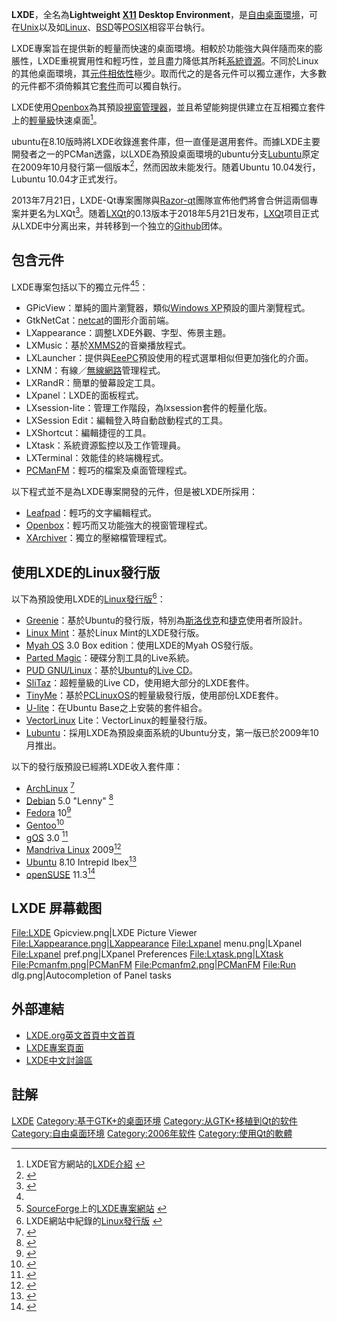 {{更新|time=2013-12-26T11:41:04+00:00}}
{{noteTA
|G1=IT
}}
{{Infobox software
| name = 
| logo = [[File:LXDE-logo.svg|100px]]
| screenshot = LXDE desktop full.png
| caption = 默认LXDE桌面
| author = [[洪任諭|洪任諭]]（PCMan）
| developer = LXDE開發群
| released = {{Start date and age|2006}}
| latest release version = 0.10.1<ref>{{cite web|url= https://blog.lxde.org/|title= LXDE - Lightweight X Desktop Environment|access-date= 7 March 2021|author= LXDE|work= lxde.org|year= 2021|url-status= live|archive-date= 2008-09-24|archive-url= https://web.archive.org/web/20080924134746/https://blog.lxde.org/}}</ref>
| latest_release_date = {{Release date and age|2021|02|25|df=y}}
| discontinued = yes
| status = Superseded by [[LXQt|LXQt]]
| programming language = [[C语言|C语言]]（[[GTK+|GTK+]] 2）
| operating system = [[类Unix系统|类Unix系统]]
| platform = [[Linux|Linux]]、[[BSD|BSD]]
| genre = [[桌面环境|桌面环境]]
| license = [[GNU通用公共许可证|GNU GPL]]、[[GNU宽通用公共许可证|GNU LGPL]]
| website = {{URL|https://lxde.github.io}}
}}
'''LXDE'''，全名為'''Lightweight [[X11|X11]] Desktop Environment'''，是[[自由軟體|自由]][[桌面環境|桌面環境]]，可在[[Unix|Unix]]以及如[[Linux|Linux]]、[[BSD|BSD]]等[[POSIX|POSIX]]相容平台執行。

LXDE專案旨在提供新的輕量而快速的桌面環境。相較於功能強大與伴隨而來的膨脹性，LXDE重視實用性和輕巧性，並且盡力降低其所耗[[系統資源|系統資源]]。不同於Linux的其他桌面環境，其[[依赖关系|元件相依性]]極少。取而代之的是各元件可以獨立運作，大多數的元件都不須倚賴其它[[軟體套件|套件]]而可以獨自執行。

LXDE使用[[Openbox|Openbox]]為其預設[[視窗管理器|視窗管理器]]，並且希望能夠提供建立在互相獨立套件上的[[轻量级Linux发行版|輕量級]]快速桌面<ref name="lxdeintro">LXDE官方網站的[http://lxde.org/zh-tw/lxde LXDE介紹] {{Wayback|url=http://lxde.org/zh-tw/lxde |date=20081231043109 }}</ref>。

ubuntu在8.10版時將LXDE收錄進套件庫，但一直僅是選用套件。而據LXDE主要開發者之一的PCMan透露，以LXDE為預設桌面環境的ubuntu分支[[Lubuntu|Lubuntu]]原定在2009年10月發行第一個版本<ref>{{Cite web |url=http://www.ubuntu-tw.org/modules/newbb/viewtopic.php?topic_id=16099&forum=33&post_id=82439#forumpost82439 |title=存档副本 |accessdate=2009-06-27 |archive-date=2019-02-07 |archive-url=https://web.archive.org/web/20190207014926/http://www.ubuntu-tw.org/modules/newbb/viewtopic.php?topic_id=16099&forum=33&post_id=82439#forumpost82439 |dead-url=no }}</ref>，然而因故未能发行。随着Ubuntu 10.04发行，Lubuntu 10.04才正式发行。

2013年7月21日，LXDE-Qt專案團隊與[[Razor-qt|Razor-qt]]團隊宣佈他們將會合併這兩個專案并更名为LXQt<ref>{{cite web|title=“The future of Razor and LXDE-Qt”|url=http://blog.lxde.org/?p=1046|accessdate=2013-07-22|archive-date=2014-05-29|archive-url=https://web.archive.org/web/20140529223825/http://blog.lxde.org/?p=1046|dead-url=no}}</ref>。随着[[LXQt|LXQt]]的0.13版本于2018年5月21日发布，[[LXQt|LXQt]]项目正式从LXDE中分离出来，并转移到一个独立的[[Github|Github]]团体。

== 包含元件 ==
LXDE專案包括以下的獨立元件<ref name="lxdeintro"/><ref name="sf-lxde">[[SourceForge|SourceForge]]上的[http://sourceforge.net/project/showfiles.php?group_id=180858 LXDE專案網站] {{Wayback|url=http://sourceforge.net/project/showfiles.php?group_id=180858 |date=20090226135705 }}</ref>：
* GPicView：單純的圖片瀏覽器，類似[[Windows_XP|Windows XP]]預設的圖片瀏覽程式。
* GtkNetCat：[[netcat|netcat]]的圖形介面前端。
* LXappearance：調整LXDE外觀、字型、佈景主題。
* LXMusic：基於[[XMMS2|XMMS2]]的音樂播放程式。
* LXLauncher：提供與[[EeePC|EeePC]]預設使用的程式選單相似但更加強化的介面。
* LXNM：有線／[[無線網路|無線網路]]管理程式。
* LXRandR：簡單的螢幕設定工具。
* LXpanel：LXDE的面板程式。
* LXsession-lite：管理工作階段，為lxsession套件的輕量化版。
* LXSession Edit：編輯登入時自動啟動程式的工具。
* LXShortcut：編輯捷徑的工具。
* LXtask：系統資源監控以及工作管理員。
* LXTerminal：效能佳的終端機程式。
* [[PCManFM|PCManFM]]：輕巧的檔案及桌面管理程式。

以下程式並不是為LXDE專案開發的元件，但是被LXDE所採用：
* [[Leafpad|Leafpad]]：輕巧的文字編輯程式。
* [[Openbox|Openbox]]：輕巧而又功能強大的視窗管理程式。
* [[XArchiver|XArchiver]]：獨立的壓縮檔管理程式。

== 使用LXDE的Linux發行版 ==
以下為預設使用LXDE的[[Linux發行版|Linux發行版]]<ref name="lxde-distro">LXDE網站中紀錄的[http://wiki.lxde.org/zh/Category:Linux_%E7%99%BC%E8%A1%8C%E7%89%88 Linux發行版] {{Wayback|url=http://wiki.lxde.org/zh/Category:Linux_%E7%99%BC%E8%A1%8C%E7%89%88 |date=20201028165048 }}</ref>：

*[[Greenie|Greenie]]：基於Ubuntu的發行版，特別為[[斯洛伐克|斯洛伐克]]和[[捷克|捷克]]使用者所設計。
*[[Linux_Mint|Linux Mint]]：基於Linux Mint的LXDE發行版。
*[[Myah_OS|Myah OS]] 3.0 Box edition：使用LXDE的Myah OS發行版。
*[[Parted_Magic|Parted Magic]]：硬碟分割工具的Live系統。
*[[PUD_GNU/Linux|PUD GNU/Linux]]：基於[[Ubuntu|Ubuntu]]的[[Live_CD|Live CD]]。
*[[SliTaz|SliTaz]]：超輕量級的Live CD，使用絕大部分的LXDE套件。
*[[TinyMe|TinyMe]]：基於[[PCLinuxOS|PCLinuxOS]]的輕量級發行版，使用部份LXDE套件。
*[[U-lite|U-lite]]：在Ubuntu Base之上安裝的套件組合。
*[[VectorLinux|VectorLinux]] Lite：VectorLinux的輕量發行版。
*[[Lubuntu|Lubuntu]]：採用LXDE為預設桌面系統的Ubuntu分支，第一版已於2009年10月推出。

以下的發行版預設已經將LXDE收入套件庫：
* [[ArchLinux|ArchLinux]] <ref>{{cite web|url=http://aur.archlinux.org/packages.php?O=0&L=3&C=0&K=lxde&SeB=nd&SB=n&SO=a&PP=25&do_Search=Go|title=LXDE in Arch's AUR|publisher=Arch Linux|accessdate=2008-12-10|archive-date=2020-10-30|archive-url=https://web.archive.org/web/20201030131748/https://aur.archlinux.org/packages.php?O=0&L=3&C=0&K=lxde&SeB=nd&SB=n&SO=a&PP=25&do_Search=Go|dead-url=no}}</ref>
* [[Debian|Debian]] 5.0 "Lenny" <ref>{{cite web|url=http://packages.debian.org/lenny/x11/lxde|title=Details of package lxde in lenny|publisher=Debian Project|accessdate=2008-10-13|archive-date=2017-08-13|archive-url=https://web.archive.org/web/20170813183529/https://packages.debian.org/lenny/x11/lxde|dead-url=no}}</ref>
* [[Fedora_(作業系統)|Fedora]] 10<ref>{{cite web|url=http://fedoraproject.org/wiki/Features/LXDE|title=Features/LXDE|publisher=Fedora Project|date=2008-10-31|accessdate=2008-11-08|archive-date=2020-10-28|archive-url=https://web.archive.org/web/20201028091433/https://www.fedoraproject.org/wiki/Features/LXDE|dead-url=no}}</ref>
* [[Gentoo|Gentoo]]<ref name="GentooLXDE">{{cite web|url = http://www.gentoo.org/proj/en/desktop/lxde/|title = Gentoo LXDE Project|accessdate = 2008-11-29|last = Gentoo Foundation|authorlink = |year = 2008|archive-url = https://web.archive.org/web/20081220175930/http://www.gentoo.org/proj/en/desktop/lxde/|archive-date = 2008-12-20|dead-url = yes}}</ref>
* [[gOS|gOS]] 3.0 <ref>{{cite web|url=http://www.desktoplinux.com/news/NS2665924172.html|title=gOS 3.0 goes Gadget crazy|publisher=DesktopLinux.com|accessdate=2008-10-20|deadurl=yes|archiveurl=https://web.archive.org/web/20081106215635/http://www.desktoplinux.com/news/NS2665924172.html|archivedate=2008-11-06}}</ref>
* [[Mandriva_Linux|Mandriva Linux]] 2009<ref>{{cite web| url = http://wiki.mandriva.com/en/2009.0_Tour| title = Mandriva 2009 tour| deadurl = yes| archiveurl = https://archive.is/20120718195542/http://wiki.mandriva.com/en/2009.0_Tour| archivedate = 2012-07-18| accessdate = 2009-01-11}}</ref>
* [[Ubuntu|Ubuntu]] 8.10 Intrepid Ibex<ref name="LXDEwiki">{{cite web|url = http://wiki.lxde.org/en/Ubuntu|title = Ubuntu|accessdate = 2008-12-03|last = LXDE Wiki|authorlink = |date = 2008年11月|archive-date = 2012-04-14|archive-url = https://www.webcitation.org/66uYlsOJq?url=http://wiki.lxde.org/en/Ubuntu|dead-url = no}}</ref>
* [[openSUSE|openSUSE]] 11.3<ref>{{cite web | url = http://www.novell.com/linux/releasenotes/x86_64/openSUSE/11.3.42/#02 | title = openSUSE 11.3 Release Notes "LXDE—a New Desktop Environment" | accessdate = 2010-12-02 | archive-date = 2011-02-25 | archive-url = https://web.archive.org/web/20110225110741/http://www.novell.com/linux/releasenotes/x86_64/openSUSE/11.3.42/#02 | dead-url = no }}</ref>

== LXDE 屏幕截图 ==
<gallery>
File:LXDE Gpicview.png|LXDE Picture Viewer
File:LXappearance.png|LXappearance
File:Lxpanel menu.png|LXpanel
File:Lxpanel pref.png|LXpanel Preferences
File:Lxtask.png|LXtask
File:Pcmanfm.png|PCManFM
File:Pcmanfm2.png|PCManFM
File:Run dlg.png|Autocompletion of Panel tasks
</gallery>

== 外部連結 ==
*[https://web.archive.org/web/20110801002615/http://lxde.org/ LXDE.org英文首頁][https://web.archive.org/web/20081217194458/http://lxde.org/zh-tw 中文首頁]
*[http://sourceforge.net/projects/lxde/ LXDE專案頁面] {{Wayback|url=http://sourceforge.net/projects/lxde/ |date=20210127191319 }}
*[http://forum.lxde.org/viewforum.php?f=19 LXDE中文討論區] {{Wayback|url=http://forum.lxde.org/viewforum.php?f=19 |date=20201028103923 }}

== 註解 ==
{{reflist}}

{{X桌面环境与窗口管理器}}
{{GTK|state=collapsed}}

[[Category:LXDE|]]
[[Category:基于GTK+的桌面环境|Category:基于GTK+的桌面环境]]
[[Category:从GTK+移植到Qt的软件|Category:从GTK+移植到Qt的软件]]
[[Category:自由桌面环境|Category:自由桌面环境]]
[[Category:2006年软件|Category:2006年软件]]
[[Category:使用Qt的軟體|Category:使用Qt的軟體]]